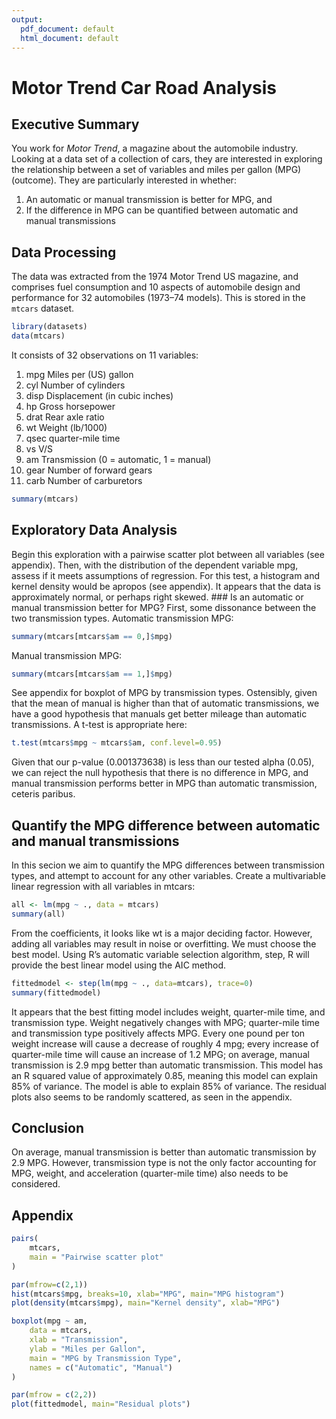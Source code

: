 ```yaml
---
output:
  pdf_document: default
  html_document: default
---
```

# Motor Trend Car Road Analysis
## Executive Summary

You work for *Motor Trend*, a magazine about the automobile industry. Looking at a data set of a collection of cars, they are interested in exploring the relationship between a set of variables and miles per gallon (MPG) (outcome). They are particularly interested in whether:

1. An automatic or manual transmission is better for MPG, and
2. If the difference in MPG can be quantified between automatic and manual transmissions

## Data Processing

The data was extracted from the 1974 Motor Trend US magazine, and comprises fuel consumption and 10 aspects of automobile design and performance for 32 automobiles (1973–74 models).
This is stored in the ```mtcars``` dataset.
```r
library(datasets)
data(mtcars)
```
It consists of 32 observations on 11 variables:

1. mpg Miles per (US) gallon
2. cyl Number of cylinders
3. disp Displacement (in cubic inches)
4. hp Gross horsepower
5. drat Rear axle ratio
6. wt Weight (lb/1000)
7. qsec quarter-mile time
8. vs V/S
9. am Transmission (0 = automatic, 1 = manual)
10. gear Number of forward gears
11. carb Number of carburetors

```r
summary(mtcars)
```
## Exploratory Data Analysis
Begin this exploration with a pairwise scatter plot between all variables (see appendix).
Then, with the distribution of the dependent variable mpg, assess if it meets assumptions of regression. For this test, a histogram and kernel density would be apropos (see appendix).
It appears that the data is approximately normal, or perhaps right skewed.
### Is an automatic or manual transmission better for MPG?
First, some dissonance between the two transmission types.
Automatic transmission MPG:
```r
summary(mtcars[mtcars$am == 0,]$mpg)
```
Manual transmission MPG:
```r
summary(mtcars[mtcars$am == 1,]$mpg)
```
See appendix for boxplot of MPG by transmission types.
Ostensibly, given that the mean of manual is higher than that of automatic transmissions, we have a good hypothesis that manuals get better mileage than automatic transmissions.
A t-test is appropriate here:
```r
t.test(mtcars$mpg ~ mtcars$am, conf.level=0.95)
```
Given that our p-value (0.001373638) is less than our tested alpha (0.05), we can reject the null hypothesis that there is no difference in MPG, and manual transmission performs better in MPG than automatic transmission, ceteris paribus.

## Quantify the MPG difference between automatic and manual transmissions

In this secion we aim to quantify the MPG differences between transmission types, and attempt to account for any other variables.
Create a multivariable linear regression with all variables in mtcars:
```r
all <- lm(mpg ~ ., data = mtcars)
summary(all)
```
From the coefficients, it looks like wt is a major deciding factor. However, adding all variables may result in noise or overfitting.
We must choose the best model. Using R's automatic variable selection algorithm, step, R will provide the best linear model using the AIC method.
```r
fittedmodel <- step(lm(mpg ~ ., data=mtcars), trace=0)
summary(fittedmodel)
```
It appears that the best fitting model includes weight, quarter-mile time, and transmission type. 
Weight negatively changes with MPG; quarter-mile time and transmission type positively affects MPG. Every one pound per ton weight increase will cause a decrease of roughly 4 mpg; every increase of quarter-mile time will cause an increase of 1.2 MPG; on average, manual transmission is 2.9 mpg better than automatic transmission.
This model has an R squared value of approximately 0.85, meaning this model can explain 85% of variance.
The model is able to explain 85% of variance.
The residual plots also seems to be randomly scattered, as seen in the appendix.

## Conclusion

On average, manual transmission is better than automatic transmission by 2.9 MPG. However, transmission type is not the only factor accounting for MPG, weight, and acceleration (quarter-mile time) also needs to be considered.

## Appendix

```r
pairs(
	mtcars,
	main = "Pairwise scatter plot"
)
```
```r
par(mfrow=c(2,1))
hist(mtcars$mpg, breaks=10, xlab="MPG", main="MPG histogram")
plot(density(mtcars$mpg), main="Kernel density", xlab="MPG")
```
```r
boxplot(mpg ~ am,
	data = mtcars,
	xlab = "Transmission",
	ylab = "Miles per Gallon",
	main = "MPG by Transmission Type",
	names = c("Automatic", "Manual")
)
```
```r
par(mfrow = c(2,2))
plot(fittedmodel, main="Residual plots")
```

